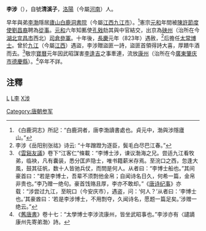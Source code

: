 '''李涉'''（{{bd|?||?|}}），自號'''清溪子'''，[[洛陽|洛陽]]（今屬[[河南|河南]]）人。

早年與弟[[李渤|李渤]]隱居[[廬山|廬山]][[白鹿洞書院|白鹿洞書院]]（今屬[[江西|江西]][[九江市|九江市]]）。<ref>《白鹿洞志》所記：“白鹿洞者，唐李渤讀書處也。貞元中，渤與涉隱廬山。”</ref>憲宗[[元和_(唐朝)|元和]]年間被[[忠武军节度使|陳許節度使]][[劉昌裔|劉昌裔]]聘為[[從事|從事]]。[[元和_(唐朝)|元和]]六年知匭使[[孔戣|孔戣]]劾其與中官結交，出京為[[硤州|硤州]]（治所在今[[湖北|湖北]][[宜昌市|宜昌市]]西北）[[司倉參軍|司倉參軍]]。十年後，[[長慶|長慶]]元年（823年）遇赦，<ref>李涉《岳阳别张祜》诗云: “十年蹭蹬为逐臣，鬓毛白尽巴江春。”</ref>后擔任[[太常博士|太常博士]]。曾於[[九江|九江]]（今屬[[江西|江西]]）遇盜，李涉贈盜匪一詩，盜匪首領得詩大喜，厚饋牛酒而去。<ref>《[[雲谿友議|雲谿友議]]》卷下“江客仁”條載：“李博士涉，谏议渤海之兄。尝适九江看牧弟，临袂，凡有囊装，悉分匡庐隐士，唯书籍薪米存焉。至浣口之西，忽逢大風，鼓其征帆，数十人皆驰兵仗，而問是何人。从者曰：“李博士船也。”其间豪首曰：“若是李博士，吾辈不须剽他金帛；自闻诗名日久，何希一篇，金帛非贵也。”李乃赠一绝句。豪首饯赂且厚，李亦不敢却。”《[[唐诗纪事|唐诗纪事]]》亦载：“涉尝过九江，至皖口（今安庆市），遇盗，问：‘何人？’从者曰：‘李博士也。’其豪酋曰：‘若是李涉博士，不用剽夺，久闻诗名，愿题一篇足矣。’涉赠一绝云。”</ref>敬宗[[寶曆_(日本)|寶曆]]元年因武昭謀害[[李逢吉|李逢吉]]之事牽連，流放[[康州_(唐朝)|康州]]（治所在今[[廣東|廣東]][[肇庆市|肇庆市]][[德慶縣|德慶縣]]）。<ref>《[[舊唐書|舊唐書]]》卷十七：“太學博士李涉流康州，皆坐武昭事也。”李涉亦有〈譴謫康州先寄弟渤〉詩。</ref>卒年不詳。

==注釋==
{{reflist}}
[[category:唐朝官員|L]]
[[category:洛阳人|L李]]
[[category:李姓|X涉]]
[[Category:唐朝参军|Category:唐朝参军]]